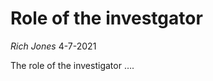 # Role of the investgator {#investigator}

*Rich Jones*
4-7-2021

The role of the investigator ....


